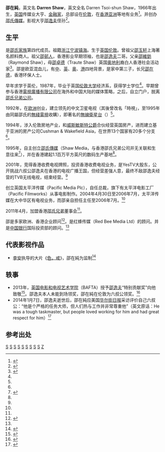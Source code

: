 '''邵在純'''，英文名 '''Darren Shaw'''，英文全名 Darren Tsoi-shun Shaw，1966年出生，[[英国|英国]]传媒业大亨、[[金融家|金融家]]，总部设在[[伦敦|伦敦]]，在[[香港|香港]][[亚洲|亚洲]]等地有业务<ref name='Darren Bloomberg'>{{cite web|title=Darren Tsoi-shun Shaw |url=http://investing.businessweek.com/research/stocks/private/person.asp?personId=11043609&privcapId=12932189 |accessdate=2014-01-10 |date=January 10, 2014 7:35 PM ET |publisher=Bloomberg Businessweek [[彭博商业周刊|彭博商业周刊]] |language=en}}</ref>。并创办[[邵氏傳媒|邵氏傳媒]]。影视大亨[[邵逸夫|邵逸夫]]侄孙<ref name='Bloomberg Shaw'>{{cite web |title=Film Mogul Run Run Shaw Turns 100, Considers Retiring (Update1) |url=http://www.bloomberg.com/apps/news?pid=newsarchive&sid=a4zRNwIcwwbQ |accessdate=2014-01-10 |date=November 23, 2007 05:24 EST |author=By Mark Lee |publisher=Bloomberg [[彭博新闻社|彭博新闻社]] |language=en |deadurl=yes |archiveurl=https://web.archive.org/web/20140107044646/http://www.bloomberg.com/apps/news?pid=newsarchive&sid=a4zRNwIcwwbQ |archivedate=2014-01-07}}</ref>。

==生平==

是[[邵逸夫家族|邵氏家族]]第四代成员。祖籍[[浙江|浙江]][[宁波|宁波]][[镇海|镇海]]。生于[[英国|英国]][[伦敦|伦敦]]。曾祖父[[邵玉轩|邵玉轩]]上海著名颜料商人。祖父[[邵邨人|邵邨人]]，香港影业早期领袖，也是[[邵逸夫|邵逸夫]]二哥。父亲[[邵維鈁|邵維鈁]]（Raymond Shaw），母[[邵卓德|邵卓德]]（Traute Shaw）英国[[奥地利|奥地利]]裔白人香港社会活动家<ref name="香港扶幼會機構組織">{{cite web |url=http://www.sbc.org.hk/ |title=香港扶幼會機構組織 |accessdate=2014年1月10日 |archive-date=2014年3月30日 |archive-url=https://web.archive.org/web/20140330011137/http://www.sbc.org.hk/ |dead-url=no }}</ref>。邵是欧亚混血儿，有[[中国大陆|中]]、[[英国|英]]、[[奥地利|奥]]、[[香港|港]]四地背景，是家中第三子，长兄[[邵在德|邵在德]]，香港环保人士。

早年求学于英伦，1987年，毕业于英国[[伦敦大学|伦敦大学]]经济系，获得学士学位<ref name='Darren Bloomberg'/>。早期曾参与香港[[電視廣播有限公司|電視廣播有限公司]]在海外和中国大陆的媒体策略，之后，自立门户，脱离[[邵氏兄弟（香港）|邵氏兄弟公司]]。

1992年，在[[欧洲|欧洲]]创业，建立领先的中文卫星电视（其後曾改名「時視」，至1995年由同屬邵氏的[[無綫電視|無綫電視]]收購），即著名的[[無線衛星台|無線衛星台]]（{{lang|en|TVBS-Europe}}）<ref name='Darren Bloomberg'/>。

1994年，涉入伦敦房地产业，和[[杰拉尔德·格罗夫纳，第六代威斯敏斯特公爵|威斯敏斯特公爵]]合伙经营英国房产，进而建立基于亚洲的房产公司Cushman & Wakefield Asia，在世界13个国家有20多个分支<ref name='Darren Bloomberg'/>。

1995年，自主创立[[邵氏傳媒|邵氏傳媒]]（Shaw Media，与香港邵氏兄弟公司并无关联和生意往来<ref name='Shaw Bros'>{{cite web |title=邵氏兄弟董事会全换血 邵逸夫侄孙邵在纯入局 |url=http://ent.sina.com.cn/v/h/2011-04-15/15533282526.shtml |accessdate=2014-01-10 |date=2011年4月15日 |publisher=[[新浪网|新浪网]]娱乐 |language=zh-hans |archive-date=2014-01-11 |archive-url=https://web.archive.org/web/20140111035727/http://ent.sina.com.cn/v/h/2011-04-15/15533282526.shtml |dead-url=no }}</ref>），并在香港建起1.1百万平方英尺的数码生产基地<ref name='Darren Bloomberg'/>。

2001年，竞得香港收费电视牌照，投资香港收费电视业务，是YesTV大股东，公开挑战六叔公邵逸夫在香港的电视广播王国，但经营差强人意，最终不敌邵逸夫经营的TVB无线电视，结束经营。<ref name='Shaw Bros'/>

创立英国太平洋传媒（Pacific Media Plc），自任总裁，旗下有太平洋电影工厂（Pacific Filmworks）从事电影制作。2004年4月30日至2006年7月，太平洋传媒在大中华区有电视业务，而邵亲自担任主任至2006年7月。<ref name='Darren Bloomberg'/>

2011年4月，加盟香港[[邵氏兄弟（香港）|邵氏兄弟]]董事会<ref name='Shaw Bros'/>。

邵是多家欧洲、香港企业顾问<ref name='HK Tatler'>{{cite web |title=The 500 List - Darren Shaw |url=http://hk.asiatatler.com/500list/darren-shaw |accessdate=2014-01-10 |publisher=Hong Kong Tatler |language=en |archive-url=https://web.archive.org/web/20140111033152/http://hk.asiatatler.com/500list/darren-shaw |archive-date=2014-01-11 |dead-url=yes }}</ref>。是红蜂传媒（Red Bee Media Ltd）的顾问。并是[[中国银行|中国银行]]国际投资部的顾问。<ref name='Darren Bloomberg'/>

==代表影视作品==
* [[李安|李安]]执导的大片《[[色，戒|色，戒]]》，邵在純为监制<ref name='色戒'>{{cite web |title=邵逸夫侄孫邵在純入局TVB 曾任電影《色戒》監製 |url=http://dailynews.sina.com/bg/ent/hktwstar/phoenixtv/20110421/16392389864.html |accessdate=2014-01-10 |date=2011年4月21日 |author=[[凤凰卫视|凤凰卫视]] |publisher=[[新浪网|新浪网]]全球新闻 |language=zh-hant |archive-date=2014-01-11 |archive-url=https://web.archive.org/web/20140111033947/http://dailynews.sina.com/bg/ent/hktwstar/phoenixtv/20110421/16392389864.html |dead-url=no }}</ref>

==轶事==
* 2013年，[[英国电影和电视艺术学院|英国电影和电视艺术学院]]（BAFTA）授予[[邵逸夫|邵逸夫]]“特别贡献奖”向他致敬<ref name='BAFTA'>{{cite web |title=BAFTA in Hong Kong: New Scholarships Announced Sir Run Run Shaw to Receive Special Award |url=http://www.bafta.org/press/bafta-in-hong-kong-new-scholarships-announced-sir-run-run-shaw-to-receive-special-award,305,SNS.html |accessdate=2014-01-10 |publisher=The British Academy of Film and Television Arts [[英国电影和电视艺术学院|英国电影和电视艺术学院]]官网 |language=en |archive-date=2013-12-08 |archive-url=https://web.archive.org/web/20131208045520/http://www.bafta.org/press/bafta-in-hong-kong-new-scholarships-announced-sir-run-run-shaw-to-receive-special-award,305,SNS.html |dead-url=no }}</ref>。邵逸夫本人未能到场领奖，邵在純在伦敦为六叔公领奖。<ref name='Hollywood'>{{cite web |title=BAFTA to Honor Hong Kong Film Industry Legend Run Run Shaw |url=http://www.hollywoodreporter.com/news/bafta-honor-hong-kong-film-661468 |accessdate=2014-01-10 |date=3:45 AM PST 12/3/2013 |author=by Stuart Kemp, Karen Chu |publisher=The Hollywood Reporter 美国好莱坞报导 |language=en |archive-date=2014-01-04 |archive-url=https://web.archive.org/web/20140104130416/http://www.hollywoodreporter.com/news/bafta-honor-hong-kong-film-661468 |dead-url=no }}</ref>
* 2014年1月7日，邵逸夫逝世后，邵在純应美国[[华尔街日报|华尔街日报]]采访评价自己六叔公：“他是个严格的任务大师，但人们热与工作并非常尊重他”（英文原话：He was a tough taskmaster, but people loved working for him and had great respect for him）<ref name='WSJ'>{{cite web |title=Media Mogul Run Run Shaw Dies at 106 |url=http://online.wsj.com/news/articles/SB10001424052702304887104579305953209628512?mg=reno64-wsj&url=http%3A%2F%2Fonline.wsj.com%2Farticle%2FSB10001424052702304887104579305953209628512.html |accessdate=2014-01-10 |date=Updated Jan. 7, 2014 12:29 p.m. ET |author=By Jeffrey Ng |publisher=Wall Street Journal  [[华尔街日报|华尔街日报]] |language=en |archive-date=2014-01-11 |archive-url=https://web.archive.org/web/20140111032555/http://online.wsj.com/news/articles/SB10001424052702304887104579305953209628512?mg=reno64-wsj&url=http:%2F%2Fonline.wsj.com%2Farticle%2FSB10001424052702304887104579305953209628512.html |dead-url=no }}</ref>

==参考出处==
{{reflist|3}}

[[Category:1966年出生|S]]
[[Category:香港宁波人|S]]
[[Category:香港商人|S]]

[[Category:英国企业家|S]]
[[Category:宁波商帮|S]]
[[Category:镇海县人|S]]
[[Category:寧波裔英國人|S]]
[[Category:伦敦大学校友|S]]
[[Category:邵逸夫家族|S]]
[[Category:邵姓|Z]]
